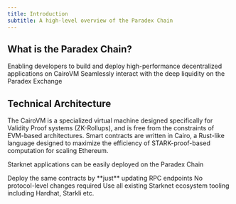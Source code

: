 ```yaml
---
title: Introduction
subtitle: A high-level overview of the Paradex Chain
---
```


## What is the Paradex Chain?

<CardGroup cols={2}>
  <Card title="Chain Powered by Starknet" icon="chart-network">
    Enabling developers to build and deploy high-performance decentralized applications on CairoVM
  </Card>
  <Card title="Access to Liquidity Infrastructure" icon="layer-group">
    Seamlessly interact with the deep liquidity on the Paradex Exchange
  </Card>
</CardGroup>

## Technical Architecture

The CairoVM is a specialized virtual machine designed specifically for Validity Proof systems (ZK-Rollups), and is free from the constraints of EVM-based architectures.
Smart contracts are written in Cairo, a Rust-like language designed to maximize the efficiency of STARK-proof-based computation for scaling Ethereum.

Starknet applications can be easily deployed on the Paradex Chain

<CardGroup cols={3}>
  <Card title="Full Starknet Compatibility" icon="check-circle">
    Deploy the same contracts by **just** updating RPC endpoints
  </Card>
  <Card title="Simplified Deployment" icon="rocket">
    No protocol-level changes required
  </Card>
  <Card title="Mature Tooling" icon="toolbox">
    Use all existing Starknet ecosystem tooling including Hardhat, Starkli etc.
  </Card>
</CardGroup>
